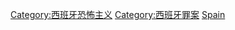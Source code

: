 {{Commonscat|Terrorism in Spain}}

[[Category:西班牙恐怖主义|Category:西班牙恐怖主义]]
[[Category:西班牙罪案|Category:西班牙罪案]]
[[Category:各国恐怖活动|Spain]]